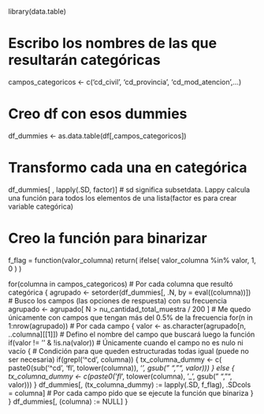 library(data.table)

# Escribo los nombres de las que resultarán categóricas
campos_categoricos <- c('cd_civil', 'cd_provincia', 'cd_mod_atencion',...)

# Creo df con esos dummies
df_dummies <- as.data.table(df[,campos_categoricos])

# Transformo cada una en categórica
df_dummies[ , lapply(.SD, factor)] # sd significa subsetdata. Lappy calcula una función para todos los elementos de una lista(factor es para crear variable categórica)  

# Creo la función para binarizar
f_flag = function(valor_columna) return( ifelse( valor_columna %in% valor, 1, 0 ) )

for(columna in campos_categoricos) # Por cada columna que resultó categórica
{
  agrupado <- setorder(df_dummies[, .N, by = eval((columna))]) # Busco los campos (las opciones de respuesta) con su frecuencia
  agrupado <- agrupado[ N > nu_cantidad_total_muestra / 200 ] # Me quedo únicamente con campos que tengan más del 0.5% de la frecuencia
  for(n in 1:nrow(agrupado)) # Por cada campo
  {
    valor <- as.character(agrupado[n, ..columna][[1]]) # Defino el nombre del campo que buscará luego la función
    if(valor != '' & !is.na(valor)) # Únicamente cuando el campo no es nulo ni vacío
    {
      # Condición para que queden estructuradas todas igual (puede no ser necesaria)
      if(grepl('^cd', columna)) 
      {
        tx_columna_dummy <- c( paste0(sub('^cd', 'fl', tolower(columna)), '_', gsub(" ", "", valor)))
      } else
      {
        tx_columna_dummy <- c(paste0('fl_', tolower(columna), '_', gsub(" ", "", valor)))
      }
      df_dummies[, (tx_columna_dummy) := lapply(.SD, f_flag), .SDcols = columna] # Por cada campo pido que se ejecute la función que binariza
    }
  }
  df_dummies[, (columna) := NULL]
}
